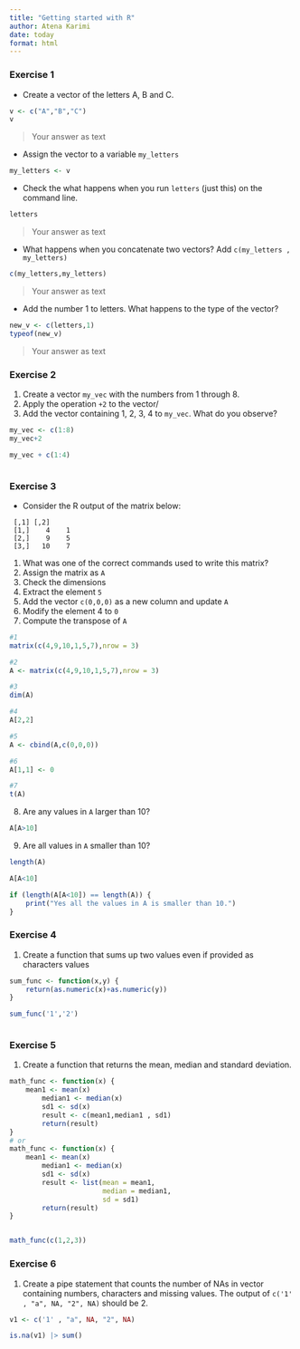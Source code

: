 ```yaml
---
title: "Getting started with R"
author: Atena Karimi
date: today
format: html
---
```


### Exercise 1 {#sec-1}

* Create a vector of the letters A, B and C.

```r
v <- c("A","B","C")
v

```
> Your answer as text



* Assign the vector to a variable `my_letters`
```r
my_letters <- v

```


* Check the what happens when you run `letters` (just this) on the command line.
```r
letters

```

> Your answer as text



* What happens when you concatenate two vectors? Add `c(my_letters , my_letters)`
```r
c(my_letters,my_letters)


```

> Your answer as text



* Add the number 1 to letters. What happens to the type of the vector?
```r
new_v <- c(letters,1)
typeof(new_v)

```

> Your answer as text



### Exercise 2


1. Create a vector `my_vec` with the numbers from 1 through 8.
2. Apply the operation `+2` to the vector/
3. Add the vector containing 1, 2, 3, 4 to `my_vec`. What do you observe?

```r
my_vec <- c(1:8)
my_vec+2

my_vec + c(1:4)



```



### Exercise 3

* Consider the R output of the matrix below:

```
 [,1] [,2]
 [1,]    4    1
 [2,]    9    5
 [3,]   10    7
```

1. What was one of the correct commands used to write this matrix?
2. Assign the matrix as `A`
3. Check the dimensions
4. Extract the element `5`
5. Add the vector `c(0,0,0)` as a new column and update `A`
6. Modify the element 4 to `0`
7. Compute the transpose of `A`

```r
#1
matrix(c(4,9,10,1,5,7),nrow = 3)

#2
A <- matrix(c(4,9,10,1,5,7),nrow = 3)

#3
dim(A)

#4
A[2,2]

#5
A <- cbind(A,c(0,0,0))

#6
A[1,1] <- 0

#7
t(A)


```


8. Are any values in `A` larger than 10? 
```r
A[A>10]
```

9. Are all values in `A` smaller than 10?
```r
length(A)

A[A<10]

if (length(A[A<10]) == length(A)) {
    print("Yes all the values in A is smaller than 10.")
}

```

### Exercise 4

1. Create a function that sums up two values even if provided as characters values

```r

sum_func <- function(x,y) {
    return(as.numeric(x)+as.numeric(y))
}

sum_func('1','2')



```


### Exercise 5

1. Create a function that returns the mean, median and standard deviation.

```r
math_func <- function(x) {
    mean1 <- mean(x)
        median1 <- median(x)
        sd1 <- sd(x)
        result <- c(mean1,median1 , sd1)
        return(result)
}
# or
math_func <- function(x) {
    mean1 <- mean(x)
        median1 <- median(x)
        sd1 <- sd(x)
        result <- list(mean = mean1,
                       median = median1,
                       sd = sd1)
        return(result)
}


math_func(c(1,2,3))
```


### Exercise 6
1. Create a pipe statement that counts the number of NAs in vector containing numbers, characters and missing values.
The output of `c('1' , "a", NA, "2", NA)` should be 2.

```r
v1 <- c('1' , "a", NA, "2", NA)

is.na(v1) |> sum()

```


